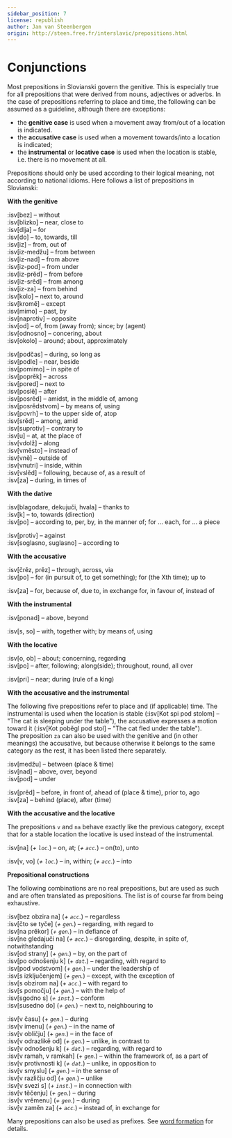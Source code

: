```yaml
---
sidebar_position: 7
license: republish
author: Jan van Steenbergen
origin: http://steen.free.fr/interslavic/prepositions.html
---
```


# Conjunctions

Most prepositions in Slovianski govern the genitive. This is especially true for all prepositions that were derived from nouns, adjectives or adverbs. In the case of prepositions referring to place and time, the following can be assumed as a guideline, although there are exceptions:

- the **genitive case** is used when a movement away from/out of a location is indicated.
- the **accusative case** is used when a movement towards/into a location is indicated;
- the **instrumental** or **locative case** is used when the location is stable, i.e. there is no movement at all.

Prepositions should only be used according to their logical meaning, not according to national idioms. Here follows a list of prepositions in Slovianski:

**With the genitive**

:isv[bez] – without\
:isv[blizko] – near, close to\
:isv[dlja] – for\
:isv[do] – to, towards, till\
:isv[iz] – from, out of\
:isv[iz-medžu] – from between\
:isv[iz-nad] – from above\
:isv[iz-pod] – from under\
:isv[iz-prěd] – from before\
:isv[iz-srěd] – from among\
:isv[iz-za] – from behind\
:isv[kolo] – next to, around\
:isv[kromě] – except\
:isv[mimo] – past, by\
:isv[naprotiv] – opposite\
:isv[od] – of, from (away from); since; by (agent)\
:isv[odnosno] – concering, about\
:isv[okolo] – around; about, approximately

:isv[podčas] – during, so long as\
:isv[podle] – near, beside\
:isv[pomimo] – in spite of\
:isv[poprěk] – across\
:isv[pored] – next to\
:isv[poslě] – after\
:isv[posrěd] – amidst, in the middle of, among\
:isv[posrědstvom] – by means of, using\
:isv[povrh] – to the upper side of, atop\
:isv[srěd] – among, amid\
:isv[suprotiv] – contrary to\
:isv[u] – at, at the place of\
:isv[vdolž] – along\
:isv[vměsto] – instead of\
:isv[vně] – outside of\
:isv[vnutri] – inside, within\
:isv[vslěd] – following, because of, as a result of\
:isv[za] – during, in times of

**With the dative**

:isv[blagodare, dekujuči, hvala] – thanks to\
:isv[k] – to, towards (direction)\
:isv[po] – according to, per, by, in the manner of; for ... each, for ... a piece

:isv[protiv] – against\
:isv[soglasno, suglasno] – according to

**With the accusative**

:isv[črěz, prěz] – through, across, via\
:isv[po] – for (in pursuit of, to get something); for (the Xth time); up to

:isv[za] – for, because of, due to, in exchange for, in favour of, instead of

**With the instrumental**

:isv[ponad] – above, beyond

:isv[s, so] – with, together with; by means of, using

**With the locative**

:isv[o, ob] – about; concerning, regarding\
:isv[po] – after, following; along(side); throughout, round, all over

:isv[pri] – near; during (rule of a king)

**With the accusative and the instrumental**

The following five prepositions refer to place and (if applicable) time. The instrumental is used when the location is stable (:isv[Kot spi pod stolom] – "The cat is sleeping under the table"), the accusative expresses a motion toward it (:isv[Kot poběgl pod stol] – "The cat fled under the table").\
The preposition `za` can also be used with the genitive and (in other meanings) the accusative, but because otherwise it belongs to the same category as the rest, it has been listed there separately.

:isv[medžu] – between (place & time)\
:isv[nad] – above, over, beyond\
:isv[pod] – under

:isv[prěd] – before, in front of, ahead of (place & time), prior to, ago\
:isv[za] – behind (place), after (time)

**With the accusative and the locative**

The prepositions `v` and `na` behave exactly like the previous category, except that for a stable location the locative is used instead of the instrumental.

:isv[na] (_+ `loc`._) – on, at; (_+ `acc`._) – on(to), unto

:isv[v, vo] (_+ `loc`._) – in, within; (_+ `acc`._) – into

**Prepositional constructions**

The following combinations are no real prepositions, but are used as such and are often translated as prepositions. The list is of course far from being exhaustive.

:isv[bez obzira na] (_+ `acc`._) – regardless\
:isv[čto se tyče] (_+ `gen`._) – regarding, with regard to\
:isv[na prěkor] (_+ `gen`._) – in defiance of\
:isv[ne gledajuči na] (_+ `acc`._) – disregarding, despite, in spite of, notwithstanding\
:isv[od strany] (_+ `gen`._) – by, on the part of\
:isv[po odnošenju k] (_+ `dat`._) – regarding, with regard to\
:isv[pod vodstvom] (_+ `gen`._) – under the leadership of\
:isv[s izključenjem] (_+ `gen`._) – except, with the exception of\
:isv[s obzirom na] (_+ `acc`._) – with regard to\
:isv[s pomočju] (_+ `gen`._) – with the help of\
:isv[sgodno s] (_+ `inst`._) – conform\
:isv[susedno do] (_+ `gen`._) – next to, neighbouring to

:isv[v času] (_+ `gen`._) – during\
:isv[v imenu] (_+ `gen`._) – in the name of\
:isv[v obličju] (_+ `gen`._) – in the face of\
:isv[v odrazlikě od] (_+ `gen`._) – unlike, in contrast to\
:isv[v odnošenju k] (_+ `dat`._) – regarding, with regard to\
:isv[v ramah, v ramkah] (_+ `gen`._) – within the framework of, as a part of\
:isv[v protivnosti k] (_+ `dat`._) – unlike, in opposition to\
:isv[v smyslu] (_+ `gen`._) – in the sense of\
:isv[v različju od] (_+ `gen`._) – unlike\
:isv[v svezi s] (_+ `inst`._) – in connection with\
:isv[v těčenju] (_+ `gen`._) – during\
:isv[v vrěmenu] (_+ `gen`._) – during\
:isv[v zaměn za] (_+ `acc`._) – instead of, in exchange for

Many prepositions can also be used as prefixes. See [word formation][1] for details.

[1]: ../vocabulary/word-formation.mdx#prefixes
